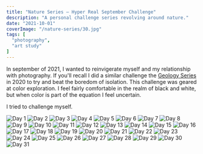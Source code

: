 ```yaml
---
title: "Nature Series — Hyper Real September Challenge"
description: "A personal challenge series revolving around nature."
date: "2021-10-01"
coverImage: "/nature-series/30.jpg"
tags: [
  "photography",
  "art study"
]
---
```


In september of 2021, I wanted to reinvigerate myself and my relationship with photography. If you'll recall
I did a similar challenge the [Geology Series](/blog/geology-series) in 2020 to try and beat the boredom of
isolation. This challenge was geared at color exploration. I feel fairly comfortable in the realm of black
and white, but when color is part of the equation I feel uncertain.

I tried to challenge myself.

<div data-gallery data-align="wide">
  <img alt="Day 1" src="/nature-series/1.jpg" />
  <img alt="Day 2" src="/nature-series/2.jpg" />
  <img alt="Day 3" src="/nature-series/3.jpg" />
  <img alt="Day 4" src="/nature-series/4.jpg" />
  <img alt="Day 5" src="/nature-series/5.jpg" />
  <img alt="Day 6" src="/nature-series/6.jpg" />
  <img alt="Day 7" src="/nature-series/7.jpg" />
  <img alt="Day 8" src="/nature-series/8.jpg" />
  <img alt="Day 9" src="/nature-series/9.jpg" />
  <img alt="Day 10" src="/nature-series/10.jpg" />
  <img alt="Day 11" src="/nature-series/11.jpg" />
  <img alt="Day 12" src="/nature-series/12.jpg" />
  <img alt="Day 13" src="/nature-series/13.jpg" />
  <img alt="Day 14" src="/nature-series/14.jpg" />
  <img alt="Day 15" src="/nature-series/15.jpg" />
  <img alt="Day 16" src="/nature-series/16.jpg" />
  <img alt="Day 17" src="/nature-series/17.jpg" />
  <img alt="Day 18" src="/nature-series/18.jpg" />
  <img alt="Day 19" src="/nature-series/19.jpg" />
  <img alt="Day 20" src="/nature-series/20.jpg" />
  <img alt="Day 21" src="/nature-series/21.jpg" />
  <img alt="Day 22" src="/nature-series/22.jpg" />
  <img alt="Day 23" src="/nature-series/23.jpg" />
  <img alt="Day 24" src="/nature-series/24.jpg" />
  <img alt="Day 25" src="/nature-series/25.jpg" />
  <img alt="Day 26" src="/nature-series/26.jpg" />
  <img alt="Day 27" src="/nature-series/27.jpg" />
  <img alt="Day 28" src="/nature-series/28.jpg" />
  <img alt="Day 29" src="/nature-series/29.jpg" />
  <img alt="Day 30" src="/nature-series/30.jpg" />
  <img alt="Day 31" src="/nature-series/31.jpg" />
</div>

